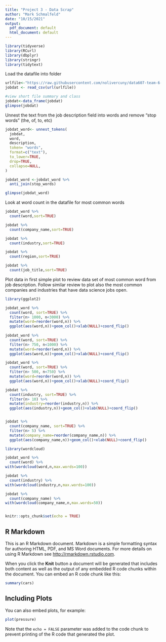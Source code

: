 ```yaml
---
title: "Project 3 - Data Scrap"
author: "Mark Schmalfeld"
date: "10/15/2021"
output:
  pdf_document: default
  html_document: default
---
```

```r

library(tidyverse)
library(RCurl)
library(dbplyr)
library(stringr)
library(tidytext)
```

Load the datafile into folder

```r

urlfile<-"https://raw.githubusercontent.com/nolivercuny/data607-team-6-project-3/master/data/job_listings_final.csv" 
jobdat <- read_csv(url(urlfile))

#view short file summary and class
jobdat<-data_frame(jobdat)
glimpse(jobdat)

```

Unnest the text from the job description field into words and remove "stop words" (the, of, to, etc)

```r

jobdat_word<- unnest_tokens(
  jobdat,
  word,
  description,
  token= "words",
  format=c("text"),
  to_lower=TRUE,
  drop=TRUE,
  collapse=NULL,
)

jobdat_word <-jobdat_word %>%
  anti_join(stop_words)

glimpse(jobdat_word)

```

Look at word count in the datafile for most common words

```r

jobdat_word %>%
  count(word,sort=TRUE)

jobdat %>%
  count(company_name,sort=TRUE)

jobdat %>%
  count(industry,sort=TRUE)

jobdat %>%
  count(region,sort=TRUE)

jobdat %>%
  count(job_title,sort=TRUE)

```

Plot data in first simple plot to review data set of most common word from job description.  Follow similar review to plot also the most common companies and industries that have data science jobs open.

```r

library(ggplot2)

jobdat_word %>%
  count(word, sort=TRUE) %>%
  filter(n> 1000, n<3000) %>%
  mutate(word=reorder(word,n)) %>%
  ggplot(aes(word,n))+geom_col()+xlab(NULL)+coord_flip()
  
jobdat_word %>%
  count(word, sort=TRUE) %>%
  filter(n> 750, n<1000) %>%
  mutate(word=reorder(word,n)) %>%
  ggplot(aes(word,n))+geom_col()+xlab(NULL)+coord_flip()

jobdat_word %>%
  count(word, sort=TRUE) %>%
  filter(n> 500, n<750) %>%
  mutate(word=reorder(word,n)) %>%
  ggplot(aes(word,n))+geom_col()+xlab(NULL)+coord_flip()

jobdat %>%
  count(industry, sort=TRUE) %>%
  filter(n> 10) %>%
  mutate(industry=reorder(industry,n)) %>%
  ggplot(aes(industry,n))+geom_col()+xlab(NULL)+coord_flip()


jobdat %>%
  count(company_name, sort=TRUE) %>%
  filter(n> 5) %>%
  mutate(company_name=reorder(company_name,n)) %>%
  ggplot(aes(company_name,n))+geom_col()+xlab(NULL)+coord_flip()


```
```r
library(wordcloud)

jobdat_word %>%
  count(word) %>%
with(wordcloud(word,n,max.words=100))

jobdat %>%
  count(industry) %>%
with(wordcloud(industry,n,max.words=100))

jobdat %>%
  count(company_name) %>%
with(wordcloud(company_name,n,max.words=50))



```



```r
knitr::opts_chunk$set(echo = TRUE)
```

## R Markdown

This is an R Markdown document. Markdown is a simple formatting syntax for authoring HTML, PDF, and MS Word documents. For more details on using R Markdown see <http://rmarkdown.rstudio.com>.

When you click the **Knit** button a document will be generated that includes both content as well as the output of any embedded R code chunks within the document. You can embed an R code chunk like this:

```r
summary(cars)
```

## Including Plots

You can also embed plots, for example:

```r
plot(pressure)
```

Note that the `echo = FALSE` parameter was added to the code chunk to prevent printing of the R code that generated the plot.

